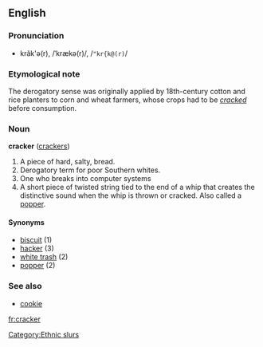 ==English==
===Pronunciation===
*krăk'ə(r), /ˈkrækə(r)/, /<tt>"kr{k@(r)</tt>/

===Etymological note===
The derogatory sense was originally applied by 18th-century cotton and rice planters to corn and wheat farmers, whose crops had to be ''[[crack]]ed'' before consumption.

===Noun===
'''cracker''' ([[crackers]])

# A piece of hard, salty, bread.
# Derogatory term for poor Southern whites.
# One who breaks into computer systems
# A short piece of twisted string tied to the end of a whip that creates the distinctive sound when the whip is thrown or cracked. Also called a [[popper]].

====Synonyms====
*[[biscuit]] (1)
*[[hacker]] (3)
*[[white trash]] (2)
*[[popper]] (2)

===See also===
*[[cookie]]<!-- "cracker" and "cookie" are both covered by "biscuit" -->

[[Category:Ethnic slurs]]

[[fr:cracker]]
